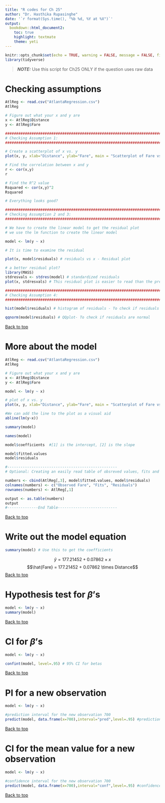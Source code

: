 ```yaml
---
title: "R codes for Ch 25"
author: "Dr. Hasthika Rupasinghe"
date: '`r format(Sys.time(), "%b %d, %Y at %X")`'
output:
  bookdown::html_document2:
    toc: true
    highlight: textmate
    theme: yeti
---
```



```r
knitr::opts_chunk$set(echo = TRUE, warning = FALSE, message = FALSE, fig.align = "center", comment = NA)
library(tidyverse)
```

> **_NOTE:_**  Use this script for Ch25 ONLY if the question uses raw data

# Checking assumptions

```r
AtlReg <- read.csv("AtlantaRegression.csv")
AtlReg

# Figure out what your x and y are
x <- AtlReg$Distance
y <- AtlReg$Fare

############################################################################
# Checking Assumption 1:
############################################################################

# Create a scatterplot of x vs. y
plot(x, y, xlab="Distance", ylab="Fare", main = "Scatterplot of Fare vs. Distance", col = "red")

# Find the correlation between x and y
r <- cor(x,y)
r

# Find the R^2 value
Rsquared <- cor(x,y)^2
Rsquared

# Everything looks good? 

############################################################################
# Checking Assumption 2 and 3:
############################################################################

# We have to create the linear model to get the residual plot
# we use the lm function to create the linear model

model <- lm(y ~ x) 

# It is time to examine the residual

plot(x, model$residuals) # residuals vs x - Residual plot

# a better residual plot?
library(MASS)
stdresvals <- stdres(model) # standardized residuals
plot(x, stdresvals) # This residual plot is easier to read than the previous

############################################################################
# Checking Assumption 4:
############################################################################

hist(model$residuals) # histogram of residuals - To check if residuals are normal

qqnorm(model$residuals) # QQplot- To check if residuals are normal

```

 <a href="#top">Back to top</a>
 
# More about the model

```r
AtlReg <- read.csv("AtlantaRegression.csv")
AtlReg

# Figure out what your x and y are
x <- AtlReg$Distance
y <- AtlReg$Fare

model <- lm(y ~ x)

# plot of x vs. y 
plot(x, y, xlab="Distance", ylab="Fare", main = "Scatterplot of Fare vs. Distance", col = "red")

#We can add the line to the plot as a visual aid
abline(lm(y~x))

summary(model)

names(model)

model$coefficients  #[1] is the intercept, [2] is the slope

model$fitted.values
model$residuals

#--------------------------------------------------
# Optional: Creating an easily read table of obsreved values, fits and residuals:

numbers <- cbind(AtlReg[,3], model$fitted.values, model$residuals)
colnames(numbers) <- c("Observed Fare", "Fits", "Residuals")
rownames(numbers) <- AtlReg[,1]

output <- as.table(numbers)
output
#--------------End Table---------------------------
```

 <a href="#top">Back to top</a>

# Write out the model equation 

```r
summary(model) # Use this to get the coefficients
```


$$\hat{y} = 177.21452 + 0.07862 \times x$$
$$\hat{Fare} = 177.21452 + 0.07862 \times Distance$$
 <a href="#top">Back to top</a>
 
# Hypothesis test for $\beta$'s

```r
model <- lm(y ~ x)
summary(model)
```

 <a href="#top">Back to top</a>

# CI for $\beta$'s

```r
model <- lm(y ~ x)

confint(model, level=.95) # 95% CI for betas
```

 <a href="#top">Back to top</a>

# PI for a new observation


```r
model <- lm(y ~ x)

#prediction interval for the new observation 700
predict(model, data.frame(x=700),interval="pred",level=.95) #prediction interval

```

 <a href="#top">Back to top</a>

# CI for the mean value for a new observation

```r
model <- lm(y ~ x)

#confidence interval for the new observation 700
predict(model, data.frame(x=700),interval="conf",level=.95) #confidence interval
```

 <a href="#top">Back to top</a>

